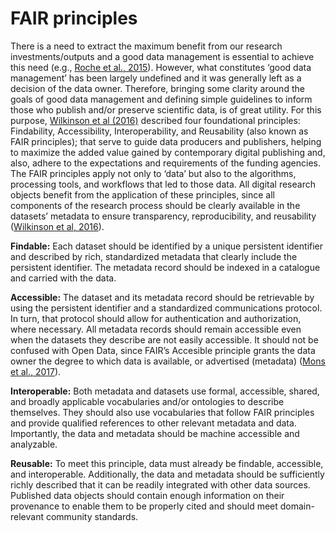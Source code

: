 # FAIR principles

There is a need to extract the maximum benefit from our research investments/outputs and a good data management is essential to achieve this need (e.g., [Roche et al., 2015](https://doi.org/10.1371/journal.pbio.1002295)). However, what constitutes ‘good data management’ has been largely undefined and it was generally left as a decision of the data owner. Therefore, bringing some clarity around the goals of good data management and defining simple guidelines to inform those who publish and/or preserve scientific data, is of great utility. For this purpose, [Wilkinson et al (2016)](https://www.nature.com/articles/sdata201618) described four foundational principles: Findability, Accessibility, Interoperability, and Reusability (also known as FAIR principles); that serve to guide data producers and publishers, helping to maximize the added value gained by contemporary digital publishing and, also, adhere to the expectations and requirements of the funding agencies. The FAIR principles apply not only to ‘data’ but also to the algorithms, processing tools, and workflows that led to those data. All digital research objects benefit from the application of these principles, since all components of the research process should be clearly available in the datasets’ metadata to ensure transparency, reproducibility, and reusability ([Wilkinson et al, 2016](https://www.nature.com/articles/sdata201618)).
 
**Findable:** Each dataset should be identified by a unique persistent identifier and described by rich, standardized metadata that clearly include the persistent identifier. The metadata record should be indexed in a catalogue and carried with the data. 

**Accessible:** The dataset and its metadata record should be retrievable by using the persistent identifier and a standardized communications protocol. In turn, that protocol should allow for authentication and authorization, where necessary. All metadata records should remain accessible even when the datasets they describe are not easily accessible. It should not be confused with Open Data, since FAIR’s Accesible principle grants the data owner the degree to which data is available, or advertised (metadata) ([Mons et al., 2017](https://doi.org/10.3233/ISU-170824)).

**Interoperable:** Both metadata and datasets use formal, accessible, shared, and broadly applicable vocabularies and/or ontologies to describe themselves. They should also use vocabularies that follow FAIR principles and provide qualified references to other relevant metadata and data. Importantly, the data and metadata should be machine accessible and analyzable.

**Reusable:** To meet this principle, data must already be findable, accessible, and interoperable. Additionally, the data and metadata should be sufficiently richly described that it can be readily integrated with other data sources. Published data objects should contain enough information on their provenance to enable them to be properly cited and should meet domain-relevant community standards.
